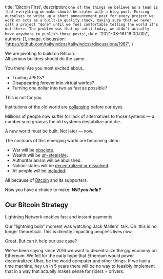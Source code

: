 
  title: 'Bitcoin First',
  description: `One of the things we believe as a team is that everything we make should be sealed with a blog post. Forcing ourselves to write up a short announcement post for every project we work on acts as a built-in quality check, making sure that we never call a project "done" until we feel comfortable telling the world it's out there. The problem was that up until today, we didn't actually have anywhere to publish those posts!`,
  date: '2021-08-16T18:00:00Z',
  authors: [],
  image,
  discussion: 'https://github.com/tailwindcss/tailwindcss/discussions/1987',
}

<p className='text-center italic text-xl leading-relaxed'>
  We are pivoting to build on Bitcoin.
  <br />
  All serious builders should do the same.
</p>

You there! Are you most excited about...

- Trading JPEGs?
- Disappearing forever into virtual worlds?
- Turning one dollar into two as fast as possible?

This is not for you.

Institutions of the old world are [collapsing](https://twitter.com/prestonjbyrne/status/1426546297050472454) before our eyes.

Millions of people now suffer for lack of alternatives to those systems &mdash; a number sure grow as the old systems destabilize and die.

A new world must be built. Not later &mdash; now.

The contours of this emerging world are becoming clear:

- War will be [obsolete](https://twitter.com/JasonPLowery/status/1427357440773918720).
- Wealth will be [un-stealable](https://twitter.com/MsHodl/status/1426556209339912197).
- Authoritarianism will be <Link href='/blog/antidote'>abolished</Link>.
- Nation-states will be [decentralized or dissolved](https://twitter.com/woonomic/status/1427172525100912640).
- All people will be [included](https://twitter.com/jack/status/1426521682538344451).

All because of [Bitcoin](https://bitcoin.org/) and its supporters.

Now you have a choice to make: **_Will you help?_**

## Our Bitcoin Strategy

Lightning Network enables fast and instant payments.

Our "lightning bulb" moment was watching Jack Mallers' talk. Oh: this is no longer
theoretical. This is directly impacting people's lives now.

Great. But can it help our use case?

We've been saying since 2016 we want to decentralize the gig economy on Ethereum.
We fell for the early hype that Ethereum would power decentralized Uber, be the world
computer and other things. If we had a time machine, hey uh in 5 years there will be
no way to feasibly implement that in a way that actually makes sense for riders + drivers.
